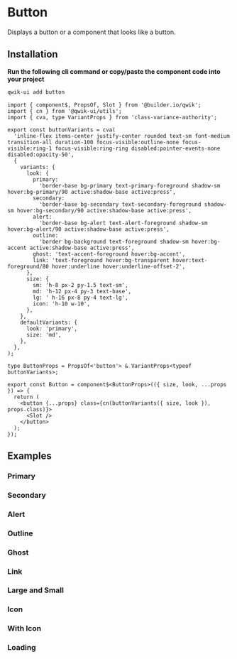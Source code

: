 # Button

Displays a button or a component that looks like a button.

## Installation

**Run the following cli command or copy/paste the component code into your project**

```sh
qwik-ui add button
```

```tsx
import { component$, PropsOf, Slot } from '@builder.io/qwik';
import { cn } from '@qwik-ui/utils';
import { cva, type VariantProps } from 'class-variance-authority';

export const buttonVariants = cva(
  'inline-flex items-center justify-center rounded text-sm font-medium transition-all duration-100 focus-visible:outline-none focus-visible:ring-1 focus-visible:ring-ring disabled:pointer-events-none disabled:opacity-50',
  {
    variants: {
      look: {
        primary:
          'border-base bg-primary text-primary-foreground shadow-sm hover:bg-primary/90 active:shadow-base active:press',
        secondary:
          'border-base bg-secondary text-secondary-foreground shadow-sm hover:bg-secondary/90 active:shadow-base active:press',
        alert:
          'border-base bg-alert text-alert-foreground shadow-sm hover:bg-alert/90 active:shadow-base active:press',
        outline:
          'border bg-background text-foreground shadow-sm hover:bg-accent active:shadow-base active:press',
        ghost: 'text-accent-foreground hover:bg-accent',
        link: 'text-foreground hover:bg-transparent hover:text-foreground/80 hover:underline hover:underline-offset-2',
      },
      size: {
        sm: 'h-8 px-2 py-1.5 text-sm',
        md: 'h-12 px-4 py-3 text-base',
        lg: ' h-16 px-8 py-4 text-lg',
        icon: 'h-10 w-10',
      },
    },
    defaultVariants: {
      look: 'primary',
      size: 'md',
    },
  },
);

type ButtonProps = PropsOf<'button'> & VariantProps<typeof buttonVariants>;

export const Button = component$<ButtonProps>(({ size, look, ...props }) => {
  return (
    <button {...props} class={cn(buttonVariants({ size, look }), props.class)}>
      <Slot />
    </button>
  );
});
```

## Examples

### Primary

<Showcase name="primary" vertical />

### Secondary

<Showcase name="secondary" vertical />

### Alert

<Showcase name="alert" vertical />

### Outline

<Showcase name="outline" vertical />

### Ghost

<Showcase name="ghost" vertical />

### Link

<Showcase name="link" vertical />

### Large and Small

<Showcase name="size" vertical />

### Icon

<Showcase name="icon" vertical />

### With Icon

<Showcase name="with-icon" vertical />

### Loading

<Showcase name="loading" vertical />
